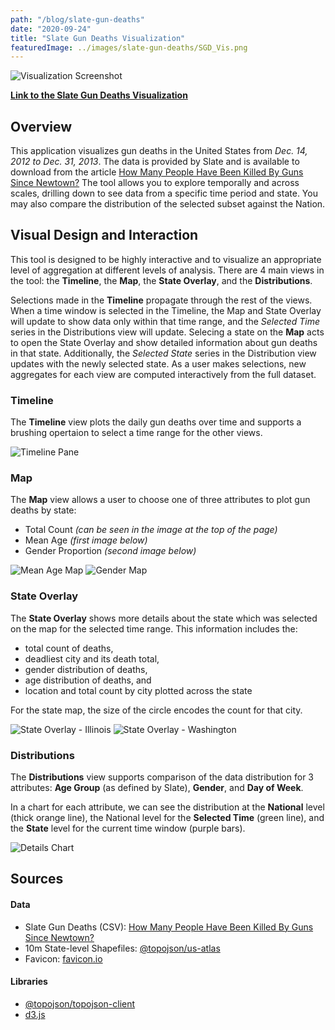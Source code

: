 ```yaml
---
path: "/blog/slate-gun-deaths"
date: "2020-09-24"
title: "Slate Gun Deaths Visualization"
featuredImage: ../images/slate-gun-deaths/SGD_Vis.png
---
```


![Visualization Screenshot](../images/slate-gun-deaths/SGD_Vis.png "A screenshot of the Slate Gun Deaths visualization")

**[Link to the Slate Gun Deaths Visualization](https://sgd.andrewtburks.dev)**

## Overview

This application visualizes gun deaths in the United States from _Dec. 14, 2012 to Dec. 31, 2013_. The data is provided by Slate and is available to download from the article [How Many People Have Been Killed By Guns Since Newtown?](http://www.slate.com/articles/news_and_politics/crime/2012/12/gun_death_tally_every_american_gun_death_since_newtown_sandy_hook_shooting.html)
The tool allows you to explore temporally and across scales, drilling down to see data from a specific time period and state. You may also compare the distribution of the selected subset against the Nation.

## Visual Design and Interaction

This tool is designed to be highly interactive and to visualize an appropriate level of aggregation at different levels of analysis. There are 4 main views in the tool: the **Timeline**, the **Map**, the **State Overlay**, and the **Distributions**.

Selections made in the **Timeline** propagate through the rest of the views. When a time window is selected in the Timeline, the Map and State Overlay will update to show data only within that time range, and the _Selected Time_ series in the Distributions view will update. Selecing a state on the **Map** acts to open the State Overlay and show detailed information about gun deaths in that state. Additionally, the _Selected State_ series in the Distribution view updates with the newly selected state.
As a user makes selections, new aggregates for each view are computed interactively from the full dataset.

### Timeline

The **Timeline** view plots the daily gun deaths over time and supports a brushing opertaion to select a time range for the other views.

![Timeline Pane](../images/slate-gun-deaths/timeline.png "An interactive timeline which visualizes the daily death count and allows users to brush a time window selection")

### Map

The **Map** view allows a user to choose one of three attributes to plot gun deaths by state:

- Total Count _(can be seen in the image at the top of the page)_
- Mean Age _(first image below)_
- Gender Proportion _(second image below)_

![Mean Age Map](../images/slate-gun-deaths/map-mean-age.png "A map of the average age of gun deaths by state")
![Gender Map](../images/slate-gun-deaths/map-gender.png "A map of the proportion of gun deaths by gender for each state. Note that the dark states with a pattern have no data for the selected time window")

### State Overlay

The **State Overlay** shows more details about the state which was selected on the map for the selected time range. This information includes the:

- total count of deaths,
- deadliest city and its death total,
- gender distribution of deaths,
- age distribution of deaths, and
- location and total count by city plotted across the state

For the state map, the size of the circle encodes the count for that city.

![State Overlay - Illinois](../images/slate-gun-deaths/illinois-overlay.png "State-level details for Illinois")
![State Overlay - Washington](../images/slate-gun-deaths/washington-overlay.png "State-level details for Washington State")

### Distributions

The **Distributions** view supports comparison of the data distribution for 3 attributes: **Age Group** (as defined by Slate), **Gender**, and **Day of Week**.

In a chart for each attribute, we can see the distribution at the **National** level (thick orange line), the National level for the **Selected Time** (green line), and the **State** level for the current time window (purple bars).

![Details Chart](../images/slate-gun-deaths/details-chart.png "A set of charts comparing the distribution of data for National, Selected Time, and Illinois across Age Group, Gender, and Day of Week")

## Sources

#### Data

- Slate Gun Deaths (CSV): [How Many People Have Been Killed By Guns Since Newtown?](http://www.slate.com/articles/news_and_politics/crime/2012/12/gun_death_tally_every_american_gun_death_since_newtown_sandy_hook_shooting.html)
- 10m State-level Shapefiles: [@topojson/us-atlas](https://github.com/topojson/us-atlas)
- Favicon: [favicon.io](https://favicon.io/emoji-favicons/pistol/)

#### Libraries

- [@topojson/topojson-client](https://github.com/topojson/topojson-client)
- [d3.js](https://d3js.org)

